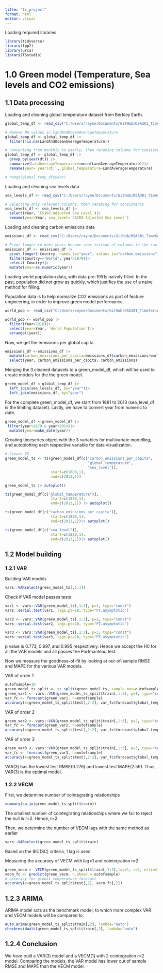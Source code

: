 ```yaml
---
title: "ts_project"
format: html
editor: visual
---
```


Loading required libraries

```r
library(tidyverse)
library(fpp2)
library(urca)
library(TSstudio)
```

# 1.0 Green model (Temperature, Sea levels and CO2 emissions)

## 1.1 Data processing

Loading and cleaning global temperature dataset from Berkley Earth.

```r
global_temp_df <- read_csv("C:/Users/rayne/Documents/GitHub/DSA301_TimeSeries/Data/GlobalTemperatures.csv")

# Remove NA values in LandAndOceanAverageTemperature
global_temp_df <- global_temp_df |>
  filter(!is.na(LandAndOceanAverageTemperature))

# Converting from monthly to yearly, then renaming columns for consistency
global_temp_df <- global_temp_df |>
  group_by(year(dt)) |>
  summarize(LandAverageTemperature=mean(LandAverageTemperature))|>
  rename(year=`year(dt)`, global_temperature=LandAverageTemperature)

# range(global_temp_df$year)
```

Loading and cleaning sea levels data

```r
sea_levels_df <- read_csv("C:/Users/rayne/Documents/GitHub/DSA301_TimeSeries/Data/Global Mean Sea Levels (1880 to 2013).csv")

# Selecting only relevant columns, then renaming for consistency
sea_levels_df <- sea_levels_df |>
  select(Year, `CSIRO Adjusted Sea Level`)|>
  rename(year=Year, sea_level=`CSIRO Adjusted Sea Level`)
```

Loading and cleaning carbon emissions data

```r
emissions_df <- read_csv("C:/Users/rayne/Documents/GitHub/DSA301_TimeSeries/Data/emission data.csv")

# Pivot longer to make years become rows instead of columns in the raw data, then filtering World to get the global emissions, then selecting only the relevant columns, and lastly converting year from character to numeric for left join later on.
emissions_df <- emissions_df |>
  pivot_longer(-Country, names_to="year", values_to="carbon_emissions")|>
  filter(Country=="World", year>1879)|>
  select(-Country)|>
  mutate(year=as.numeric(year))
```

Loading world population data, with data pre-1951s naively filled. In the past, population did not grow as quickly, which justifies the use of a naive method for filling.

Population data is to help normalize CO2 emissions as part of feature engineering, in order to improve green model performance.

```r
world_pop <- read_csv("C:/Users/rayne/Documents/GitHub/DSA301_TimeSeries/Data/world_population.csv")

world_pop <- world_pop |>
  filter(Year<2018)|>
  select(year=Year, `World Population`)|>
  arrange((year))
```

Now, we get the emissions per global capita.

```r
emissions_df <-emissions_df |>
  mutate(carbon_emissions_per_capita=emissions_df$carbon_emissions/world_pop$`World Population`)|>
  select(year, carbon_emissions_per_capita, carbon_emissions)
```

Merging the 3 cleaned datasets to a green_model_df, which will be used to create models for the the green model.

```r
green_model_df <-global_temp_df |>
  left_join(sea_levels_df, by="year")|>
  left_join(emissions_df, by="year")

```

For the complete green_model_df, we start from 1881 to 2013 (sea_level_df is the limiting dataset). Lastly, we have to convert year from numeric to date.

```r
green_model_df <-green_model_df |>
 filter(year>1879 & year<2014)|>
  mutate(year=make_date(year))

```

Creating timeseries object with the 3 variables for multivariate modelling, and autoplotting each respective variable for data visualization.

```r
# Create TS
green_model_ts <- ts(green_model_df[c("carbon_emissions_per_capita", 
                                      "global_temperature", 
                                      "sea_level")],
                     start=c(1880,1),
                     end=c(2013,1))

green_model_ts |> autoplot()

ts(green_model_df[c("global_temperature")],
                     start=c(1880,1),
                     end=c(2013,1)) |> autoplot()

ts(green_model_df[c("carbon_emissions_per_capita")],
                     start=c(1880,1),
                     end=c(2013,1))|> autoplot()

ts(green_model_df[c("sea_level")],
                     start=c(1880,1),
                     end=c(2013,1))|> autoplot()
```

## 1.2 Model building

### 1.2.1 VAR

Building VAR models

```r
vars::VARselect(green_model_ts[,1:3])

```

Check if VAR model passes tests

```r
var1 <- vars::VAR(green_model_ts[,1:3], p=1, type="const")
vars::serial.test(var1, lags.pt=10, type="PT.asymptotic")
```

```r
var2 <- vars::VAR(green_model_ts[,1:3], p=2, type="const")
vars::serial.test(var2, lags.pt=10, type="PT.asymptotic")
```

```r
var3 <- vars::VAR(green_model_ts[,1:3], p=3, type="const")
vars::serial.test(var3, lags.pt=10, type="PT.asymptotic")
```

p value is 0.773, 0.997, and 0.995 respectively. Hence we accept the H0 for all the VAR models and all passes the Portmanteau test.

Now we measure the goodness-of-fit by looking at out-of-sample RMSE and MAPE for the various VAR models.

VAR of order 1

```r
outofsample=10
green_model_ts_split <- ts_split(green_model_ts, sample.out=outofsample)
green_var1 <- vars::VAR(green_model_ts_split$train[,1:3], p=1, type="const")
var_fc <- forecast(green_var1, h=outofsample)
accuracy(x=green_model_ts_split$test[,2:2], var_fc$forecast$global_temperature)
```

VAR of order 2

```r
green_var2 <- vars::VAR(green_model_ts_split$train[,1:3], p=2, type="const")
var_fc <- forecast(green_var2, h=outofsample)
accuracy(x=green_model_ts_split$test[,2:2], var_fc$forecast$global_temperature)
```

VAR of order 3

```r
green_var3 <- vars::VAR(green_model_ts_split$train[,1:3], p=3, type="const")
var_fc <- forecast(green_var3, h=outofsample)
accuracy(x=green_model_ts_split$test[,2:2], var_fc$forecast$global_temperature)
```

VAR(3) has the lowest test RMSE(0.276) and lowest test MAPE(2.59). Thus, VAR(3) is the optimal model.

### 1.2.2 VECM

First, we determine number of cointegrating relationships

```r
summary(ca.jo(green_model_ts_split$train))
```

The smallest number of cointegrating relationships where we fail to reject the null is r=2. Hence, r=2.

Then, we determine the number of VECM lags with the same method as earlier

```r
vars::VARselect(green_model_ts_split$train)
```

Based on the BIC(SC) criteria, 1 lag is used

Measuring the accuracy of VECM with lag=1 and cointegration r=2

```r
green_vecm <- VECM(green_model_ts_split$train[,1:3],lag=1, r=2, estim="ML")
vecm_fc <- predict(green_vecm, n.ahead = outofsample)
# accuracy for global temperature forecast
accuracy(x=green_model_ts_split$test[,2], vecm_fc[,2])
```

## 1.2.3 ARIMA

ARIMA model acts as the benchmark model, to which more complex VAR and VECM models will be compared to.

```r
auto.arima(green_model_ts_split$train[,2], lambda="auto")
checkresiduals(green_model_ts_split$train[,2], lambda="auto")
```

## 1.2.4 Conclusion

We have built a VAR(3) model and a VECM(1) with 2 cointegration r=2 model. Comparing the models, the VAR model has lower out of sample RMSE and MAPE than the VECM model.
